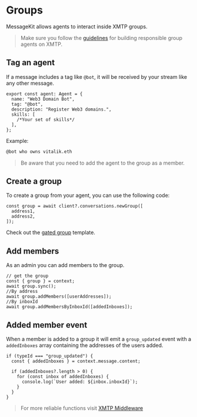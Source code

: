 # Groups

MessageKit allows agents to interact inside XMTP groups.

> Make sure you follow the [guidelines](/concepts/guidelines) for building responsible group agents on XMTP.

## Tag an agent

If a message includes a tag like `@bot`, it will be received by your stream like any other message.

```tsx
export const agent: Agent = {
  name: "Web3 Domain Bot",
  tag: "@bot",
  description: "Register Web3 domains.",
  skills: [
    /*Your set of skills*/
  ],
};
```

Example:

```bash
@bot who owns vitalik.eth
```

> Be aware that you need to add the agent to the group as a member.

## Create a group

To create a group from your agent, you can use the following code:

```tsx
const group = await client?.conversations.newGroup([
  address1,
  address2,
]);
```

Check out the [gated group](/templates/gated) template.

## Add members

As an admin you can add members to the group.

```tsx
// get the group
const { group } = context;
await group.sync();
//By address
await group.addMembers([userAddresses]);
//By inboxId
await group.addMembersByInboxId([addedInboxes]);
```

## Added member event

When a member is added to a group it will emit a `group_updated` event with a `addedInboxes` array containing the addresses of the users added.

```tsx
if (typeId === "group_updated") {
  const { addedInboxes } = context.message.content;

  if (addedInboxes?.length > 0) {
    for (const inbox of addedInboxes) {
      console.log(`User added: ${inbox.inboxId}`);
    }
  }
}
```

> For more reliable functions visit [XMTP Middleware](/middleware/xmtp.mdx)
